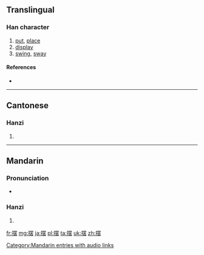 {{also|擺}}
==Translingual==

===Han character===
{{Han char|rn=64|rad=手|as=10|sn=13|four=|canj=手田中戈 (QWLI)}}

# [[put]], [[place]]
# [[display]]
# [[swing]], [[sway]]

====References====
* {{Han ref|kx=0449.081|hdz=31932.050|uh=6446|ud=25670}}

----

==Cantonese==

===Hanzi===
{{yue-hanzi|jyut=|y=baai2|tra=擺}}

# {{defn|lang=yue|sort=手10}}

----

==Mandarin==

===Pronunciation===
* {{audio|zh-bǎi.ogg|audio}}

===Hanzi===
{{cmn-hanzi|tra=擺|pin=[[bǎi]] ([[bai3]])|wg=pai<sup>3</sup>}}

# {{defn|lang=cmn|sort=手10}}

[[Category:Mandarin entries with audio links]]

[[fr:摆]]
[[mg:摆]]
[[ja:摆]]
[[pl:摆]]
[[ta:摆]]
[[uk:摆]]
[[zh:摆]]